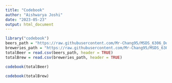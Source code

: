 ---
title: "Codebook"
author: "Aishwarya Joshi"
date: "2023-05-23"
output: html_document
---

```{r , echo=FALSE, include=FALSE, warning=FALSE, message=FALSE, error=FALSE}
library("codebook")
beers_path = "https://raw.githubusercontent.com/Mr-Chang95/MSDS_6306_Doing-Data-Science/Master/Unit%208%20and%209%20Case%20Study%201/Beers.csv"
breweries_path = "https://raw.githubusercontent.com/Mr-Chang95/MSDS_6306_Doing-Data-Science/Master/Unit%208%20and%209%20Case%20Study%201/Breweries.csv"
totalBeer = read.csv(beers_path, header = TRUE)
totalBrew = read.csv(breweries_path, header = TRUE)
```

```{r }
codebook(totalBeer)
```

```{r }
codebook(totalBrew)
```